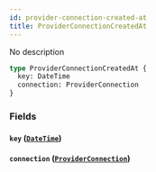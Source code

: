 ```yaml
---
id: provider-connection-created-at
title: ProviderConnectionCreatedAt
---
```


No description

```graphql
type ProviderConnectionCreatedAt {
  key: DateTime
  connection: ProviderConnection
}
```

### Fields

#### `key` ([`DateTime`](/v1/scalars/date-time))

#### `connection` ([`ProviderConnection`](/v1/objects/provider-connection))
